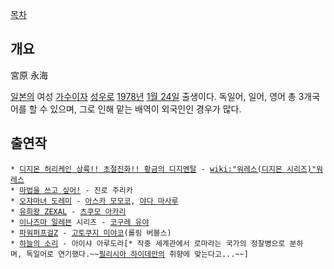 [[목차]]

== 개요 ==

宮原 永海

[[일본]]의 여성 [[가수]]이자 [[성우]]로 [[1978년]] [[1월 24일]] 출생이다. 독일어, 일어, 영어 총 3개국어를 할 수 있으며, 그로 인해 맡는 배역이 외국인인 경우가 많다.

== 출연작 ==
 * [[디지몬 허리케인 상륙!! 초절진화!! 황금의 디지멘탈]] - [[wiki:"워레스(디지몬 시리즈)"워레스]]
 * [[마법을 쓰고 싶어!]] - 진로 주리카
 * [[오쟈마녀 도레미]] - [[아스카 모모코]], [[야다 마사루]]
 * [[유희왕 ZEXAL]] - [[츠쿠모 아카리]]
 * [[이나즈마 일레븐]] 시리즈 - [[코구레 유야]]
 * [[파워퍼프걸Z]] - [[고토쿠지 미야코]](롤링 버블스)
 * [[하늘의 소리]] - 아이샤 아루도라[* 작중 세계관에서 로마라는 국가의 정찰병으로 분하며, 독일어로 연기했다.~~[[필리시아 하이데만]]의 취향에 맞는다고...~~]
